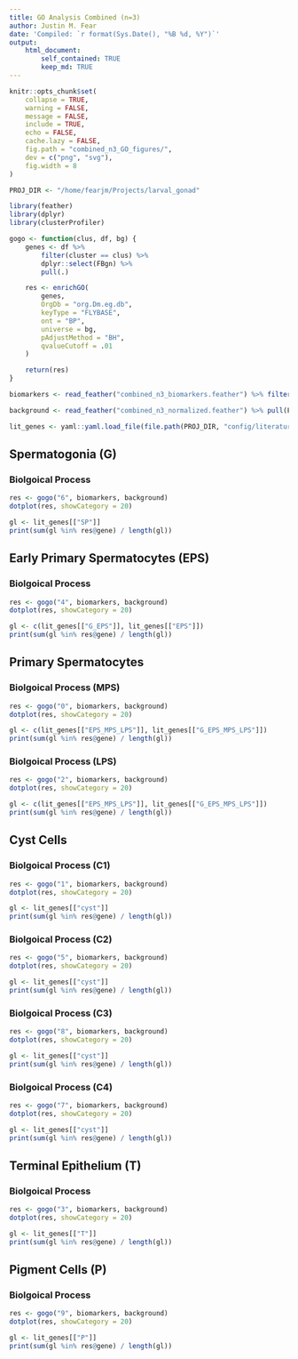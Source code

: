 ```yaml
---
title: GO Analysis Combined (n=3)
author: Justin M. Fear
date: 'Compiled: `r format(Sys.Date(), "%B %d, %Y")`'
output: 
    html_document:
        self_contained: TRUE
        keep_md: TRUE
---
```


```r
knitr::opts_chunk$set(
    collapse = TRUE,
    warning = FALSE,
    message = FALSE,
    include = TRUE,
    echo = FALSE,
    cache.lazy = FALSE,
    fig.path = "combined_n3_GO_figures/",
    dev = c("png", "svg"),
    fig.width = 8
)
```
```r
PROJ_DIR <- "/home/fearjm/Projects/larval_gonad"
```

```r
library(feather)
library(dplyr)
library(clusterProfiler)
```

```r
gogo <- function(clus, df, bg) {
    genes <- df %>%
        filter(cluster == clus) %>%
        dplyr::select(FBgn) %>%
        pull(.)

    res <- enrichGO(
        genes,
        OrgDb = "org.Dm.eg.db",
        keyType = "FLYBASE",
        ont = "BP",
        universe = bg,
        pAdjustMethod = "BH",
        qvalueCutoff = .01
    )

    return(res)
}
```

```r
biomarkers <- read_feather("combined_n3_biomarkers.feather") %>% filter(p_val_adj <= 0.001)
```

```r
background <- read_feather("combined_n3_normalized.feather") %>% pull(FBgn)
```

```r
lit_genes <- yaml::yaml.load_file(file.path(PROJ_DIR, "config/literature_genes.yaml"))
```

## Spermatogonia (G)

### Biolgoical Process
```r
res <- gogo("6", biomarkers, background)
dotplot(res, showCategory = 20)
```

```r
gl <- lit_genes[["SP"]]
print(sum(gl %in% res@gene) / length(gl))
```

## Early Primary Spermatocytes (EPS)

### Biolgoical Process
```r
res <- gogo("4", biomarkers, background)
dotplot(res, showCategory = 20)
```

```r
gl <- c(lit_genes[["G_EPS"]], lit_genes[["EPS"]])
print(sum(gl %in% res@gene) / length(gl))
```

## Primary Spermatocytes 

### Biolgoical Process (MPS)
```r
res <- gogo("0", biomarkers, background)
dotplot(res, showCategory = 20)
```

```r
gl <- c(lit_genes[["EPS_MPS_LPS"]], lit_genes[["G_EPS_MPS_LPS"]])
print(sum(gl %in% res@gene) / length(gl))
```

### Biolgoical Process (LPS)
```r
res <- gogo("2", biomarkers, background)
dotplot(res, showCategory = 20)
```

```r
gl <- c(lit_genes[["EPS_MPS_LPS"]], lit_genes[["G_EPS_MPS_LPS"]])
print(sum(gl %in% res@gene) / length(gl))
```

## Cyst Cells

### Biolgoical Process (C1)
```r
res <- gogo("1", biomarkers, background)
dotplot(res, showCategory = 20)
```

```r
gl <- lit_genes[["cyst"]]
print(sum(gl %in% res@gene) / length(gl))
```

### Biolgoical Process (C2)
```r
res <- gogo("5", biomarkers, background)
dotplot(res, showCategory = 20)
```

```r
gl <- lit_genes[["cyst"]]
print(sum(gl %in% res@gene) / length(gl))
```

### Biolgoical Process (C3)
```r
res <- gogo("8", biomarkers, background)
dotplot(res, showCategory = 20)
```

```r
gl <- lit_genes[["cyst"]]
print(sum(gl %in% res@gene) / length(gl))
```

### Biolgoical Process (C4)
```r
res <- gogo("7", biomarkers, background)
dotplot(res, showCategory = 20)
```

```r
gl <- lit_genes[["cyst"]]
print(sum(gl %in% res@gene) / length(gl))
```

## Terminal Epithelium (T)

### Biolgoical Process
```r
res <- gogo("3", biomarkers, background)
dotplot(res, showCategory = 20)
```

```r
gl <- lit_genes[["T"]]
print(sum(gl %in% res@gene) / length(gl))
```

## Pigment Cells (P)

### Biolgoical Process
```r
res <- gogo("9", biomarkers, background)
dotplot(res, showCategory = 20)
```

```r
gl <- lit_genes[["P"]]
print(sum(gl %in% res@gene) / length(gl))
```
